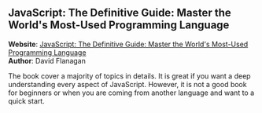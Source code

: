 
## JavaScript: The Definitive Guide: Master the World's Most-Used Programming Language

<UnderConstruction />

**Website**: [JavaScript: The Definitive Guide: Master the World's Most-Used Programming Language](https://www.oreilly.com/library/view/javascript-the-definitive/9781491952016/)\
**Author**: David Flanagan

The book cover a majority of topics in details. It is great if you want a deep understanding every aspect of JavaScript. However, it is not a good book for beginners or when you are coming from another language and want to a quick start.
